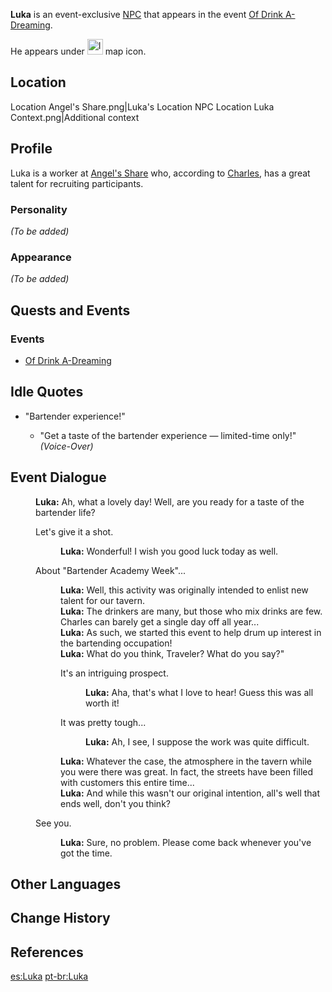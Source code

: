 {{Meta
<!-- REMOVE THIS TEMPLATE AFTER ADDING MISSING INFO -->
|missing_NPC_profile  = yes
}}
{{Character Infobox
|type             = Event NPC
|image            = NPC Luka.png
|affiliation      = Angel's Share
|region           = Mondstadt
|voiceEN          = [[imdb:nm13407037|Henry Schrader]]<ref>Twitter: [https://twitter.com/henryschradervo/status/1501994954553442308 EN VA Self Announcement]</ref>
}}
'''Luka''' is an event-exclusive [[NPC]] that appears in the event [[Of Drink A-Dreaming]].

He appears under [[File:Icon Of Drink A-Dreaming.svg|25x25px]] map icon.

{{Description|The cheerful man who is promoting Bartender Academy Week.<br />He is attempting to nurture interest in the bartending profession and has high hopes for the "renowned [[Traveler]]."|Map description}}

==Location==
<gallery hideaddbutton="true" captionalign="center">
Location Angel's Share.png|Luka's Location
NPC Location Luka Context.png|Additional context
</gallery>

==Profile==
Luka is a worker at [[Angel's Share]] who, according to [[Charles]], has a great talent for recruiting participants.

===Personality===
''(To be added)''

===Appearance===
''(To be added)''

==Quests and Events==
===Events===
* [[Of Drink A-Dreaming]]

==Idle Quotes==
* "Bartender experience!"
**{{A|VO Luka 01.ogg}} "Get a taste of the bartender experience &mdash; limited-time only!" ''(Voice-Over)''

==Event Dialogue==
{{Dialogue start}}
:'''Luka:''' Ah, what a lovely day! Well, are you ready for a taste of the bartender life?
:{{DIcon}} Let's give it a shot.
::'''Luka:''' Wonderful! I wish you good luck today as well.
:{{DIcon}} About "Bartender Academy Week"...
::'''Luka:''' Well, this activity was originally intended to enlist new talent for our tavern.
::'''Luka:''' The drinkers are many, but those who mix drinks are few. Charles can barely get a single day off all year...
::'''Luka:''' As such, we started this event to help drum up interest in the bartending occupation!
::'''Luka:''' What do you think, Traveler? What do you say?"
::{{DIcon}} It's an intriguing prospect.
:::'''Luka:''' Aha, that's what I love to hear! Guess this was all worth it!
::{{DIcon}} It was pretty tough...
:::'''Luka:''' Ah, I see, I suppose the work was quite difficult.
::'''Luka:''' Whatever the case, the atmosphere in the tavern while you were there was great. In fact, the streets have been filled with customers this entire time...
::'''Luka:''' And while this wasn't our original intention, all's well that ends well, don't you think?
:{{DIcon}} See you.
::'''Luka:''' Sure, no problem. Please come back whenever you've got the time.
{{Dialogue end}}

==Other Languages==
{{Other Languages|default_hidden = 1
|en      = Luka
|zhs     = 卢卡
|zhs_rm  = Lúkǎ
|zht     = 盧卡
|zht_rm  = Lúkǎ
|ja      = ルカ
|ja_rm   = Ruka
|ko      = 루카
|ko_rm   = Ruka
|es      = Luka
|fr      = Luka
|ru      = Лука
|th      = Luka
|vi      = Luka
|de      = Luka
|id      = Luka
|pt      = Luka
}}

==Change History==
{{Change History|2.5}}

==References==
{{Reflist}}

[[es:Luka]]
[[pt-br:Luka]]